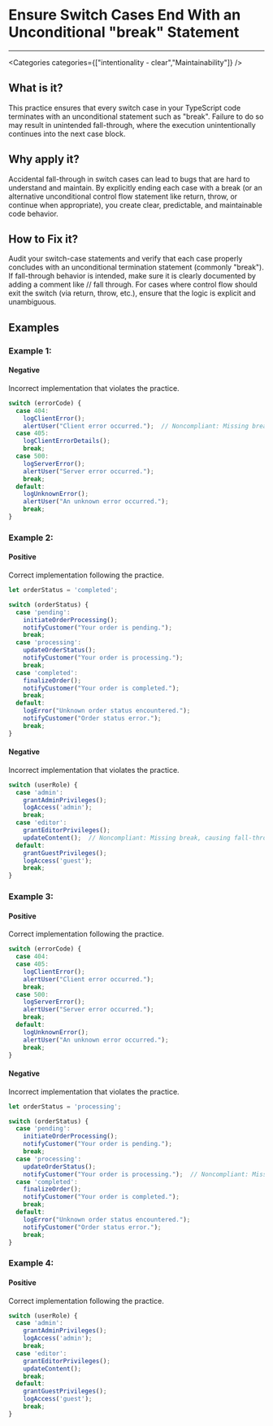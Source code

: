 

# Ensure Switch Cases End With an Unconditional "break" Statement

<Severity severity={SeverityLevels.MEDIUM} />

---

<Categories categories={["intentionality - clear","Maintainability"]} />

## What is it?
This practice ensures that every switch case in your TypeScript code terminates with an unconditional statement such as "break". Failure to do so may result in unintended fall-through, where the execution unintentionally continues into the next case block.

## Why apply it?
Accidental fall-through in switch cases can lead to bugs that are hard to understand and maintain. By explicitly ending each case with a break (or an alternative unconditional control flow statement like return, throw, or continue when appropriate), you create clear, predictable, and maintainable code behavior.

## How to Fix it?
Audit your switch-case statements and verify that each case properly concludes with an unconditional termination statement (commonly "break"). If fall-through behavior is intended, make sure it is clearly documented by adding a comment like // fall through. For cases where control flow should exit the switch (via return, throw, etc.), ensure that the logic is explicit and unambiguous.

## Examples

### Example 1:

<!-- #example -->

#### Negative

<!-- #example_negative_description -->
Incorrect implementation that violates the practice.

<!-- #example_negative_code -->
```ts
switch (errorCode) {
  case 404:
    logClientError();
    alertUser("Client error occurred.");  // Noncompliant: Missing break causes fall-through.
  case 405:
    logClientErrorDetails();
    break;
  case 500:
    logServerError();
    alertUser("Server error occurred.");
    break;
  default:
    logUnknownError();
    alertUser("An unknown error occurred.");
    break;
}
```

### Example 2:

<!-- #example -->

#### Positive

<!-- #example_positive_description -->
Correct implementation following the practice.

<!-- #example_positive_code -->
```ts
let orderStatus = 'completed';

switch (orderStatus) {
  case 'pending':
    initiateOrderProcessing();
    notifyCustomer("Your order is pending.");
    break;
  case 'processing':
    updateOrderStatus();
    notifyCustomer("Your order is processing.");
    break;
  case 'completed':
    finalizeOrder();
    notifyCustomer("Your order is completed.");
    break;
  default:
    logError("Unknown order status encountered.");
    notifyCustomer("Order status error.");
    break;
}
```

#### Negative

<!-- #example_negative_description -->
Incorrect implementation that violates the practice.

<!-- #example_negative_code -->
```ts
switch (userRole) {
  case 'admin':
    grantAdminPrivileges();
    logAccess('admin');
    break;
  case 'editor':
    grantEditorPrivileges();
    updateContent();  // Noncompliant: Missing break, causing fall-through.
  default:
    grantGuestPrivileges();
    logAccess('guest');
    break;
}
```

### Example 3:

<!-- #example -->

#### Positive

<!-- #example_positive_description -->
Correct implementation following the practice.

<!-- #example_positive_code -->
```ts
switch (errorCode) {
  case 404:
  case 405:
    logClientError();
    alertUser("Client error occurred.");
    break;
  case 500:
    logServerError();
    alertUser("Server error occurred.");
    break;
  default:
    logUnknownError();
    alertUser("An unknown error occurred.");
    break;
}
```

#### Negative

<!-- #example_negative_description -->
Incorrect implementation that violates the practice.

<!-- #example_negative_code -->
```ts
let orderStatus = 'processing';

switch (orderStatus) {
  case 'pending':
    initiateOrderProcessing();
    notifyCustomer("Your order is pending.");
    break;
  case 'processing':
    updateOrderStatus();
    notifyCustomer("Your order is processing.");  // Noncompliant: Missing break causes fall-through.
  case 'completed':
    finalizeOrder();
    notifyCustomer("Your order is completed.");
    break;
  default:
    logError("Unknown order status encountered.");
    notifyCustomer("Order status error.");
    break;
}
```

### Example 4:

<!-- #example -->

#### Positive

<!-- #example_positive_description -->
Correct implementation following the practice.

<!-- #example_positive_code -->
```ts
switch (userRole) {
  case 'admin':
    grantAdminPrivileges();
    logAccess('admin');
    break;
  case 'editor':
    grantEditorPrivileges();
    updateContent();
    break;
  default:
    grantGuestPrivileges();
    logAccess('guest');
    break;
}
```